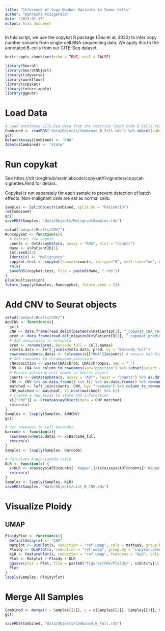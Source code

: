 ```yaml
---
title: "Inference of Copy Number Variants in Tumor Cells"
author: "Donnacha Fitzgerald"
date: '2023-01-17'
output: html_document
---
```


In this script, we use the copykat R package (Gao et al, 2023) to infer copy number variants from single-cell RNA sequencing data. We apply this to the annotated B-cells from our CITE-Seq dataset.

```r
knitr::opts_chunk$set(echo = TRUE, eval = FALSE)
```

```r
library(Seurat)
library(SeuratObject)
library(tidyverse)
library(workflowr)
library(copykat)
library(future.apply)
library(ggpubr)
```

# Load Data

```r
# Load annotated CITE-Seq data from the reactive lymph node B cells reference
Combined <- readRDS("data/Objects/Combined_B_full.rds") %>% subset(subset = Entity != "rLN")
gc()
DefaultAssay(Combined) <- "RNA"
Idents(Combined) <- "State"
```

# Run copykat

See https://rdrr.io/github/navinlabcode/copykat/f/vignettes/copycat-vignettes.Rmd for details.

Copykat is run separately for each sample to prevent detection of batch effects. Non-malignant cells are set as normal cells.

```r
Samples <- SplitObject(Combined, split.by = "PatientID")
rm(Combined)
gc()
saveRDS(Samples, "data/Objects/MalignantSamples.rds")
```

```r
setwd("output/Bcells/CNV/")
Runcopykat <- function(x){
  # Extract raw counts
  counts <- GetAssayData(x, assay = "RNA", slot = "counts")
  Name <- x$PatientID[1]
  set.seed(23)
  Idents(x) <- "Malignancy"
  copykat.test <- copykat(rawmat=counts, id.type="S", cell.line="no", norm.cell.names = WhichCells(x, idents = "Normal"), ngene.chr=5, win.size=25, KS.cut=0.2, sam.name=Name, distance="euclidean", n.cores=1, output.seg = TRUE, plot.genes = FALSE)
  rm(x)
  saveRDS(copykat.test, file = paste0(Name, ".rds"))
}
plan(multisession)
future_lapply(Samples, Runcopykat, future.seed = 23)
```

# Add CNV to Seurat objects

```r
setwd("output/Bcells/CNV/")
AddCNV <- function(x){
  gc()
  CNA <- data.frame(read.delim(paste0(x$PatientID[1], "_copykat_CNA_results.txt")))
  pred <- data.frame(read.delim(paste0(x$PatientID[1], "_copykat_prediction.txt")))
  # Add aneuploidy to metadata
  pred <- rename(pred, Barcode_full = cell.names)
  x@meta.data <- left_join(x@meta.data, pred, by = "Barcode_full")
  rownames(x@meta.data) <- colnames(x[["RNA"]]@counts) # ensure matching cell names
  # Set rownames to chromosome positions
  CNA$position <- paste(CNA$chrom, CNA$chrompos, sep = "_")
  CNV <- CNA %>% column_to_rownames(var="position") %>% subset(select = -c(chrom, chrompos, abspos)) %>% as.data.frame()
  # Ensure matching cell names as Seurat object
  counts <- GetAssayData(x, assay = "ADT", layer = "counts") %>% as.data.frame() %>% t() %>% as.data.frame() %>% rownames_to_column()
  CNV <- CNV %>% as.data.frame() %>% t() %>% as.data.frame() %>% rownames_to_column()
  matched <- left_join(counts, CNV, by= "rowname") %>% column_to_rownames("rowname")
  CNV_matched <- matched[, 71:ncol(matched)] %>% t()
  # create a new assay to store CNV information
  x[["CNV"]] <- CreateAssayObject(data = CNV_matched)
  return(x)
}
Samples <- lapply(Samples, AddCNV)
gc()
```

```r
# Set rownames to cell barcodes
barcode <- function(x){
  rownames(x@meta.data) <- x$Barcode_full
  return(x)
}
Samples <- lapply(Samples, barcode)
```

```r
# Calculate Kappa-Lambda ratio
KLR <- function(x) {
  x$KLR <- x@assays$ADT@counts[".Kappa",]/(x@assays$ADT@counts[".Kappa",] + x@assays$ADT@counts[".Lambda",])
  return(x)
}
Samples <- lapply(Samples, KLR)
saveRDS(Samples, "data/Objects/List_B_CNV.rds")
```

# Visualize Ploidy

## UMAP
```r
PloidyPlot <- function(x){
  DefaultAssay(x) <- "CNV"
  Matplot <- DimPlot(x, reduction = "ref.umap", cols = mathue9, group.by = "predicted.Maturation_course") + xlim(-9,9) + ylim(-9, 9)  + ggtitle(paste0( x$Entity[1], " ", x$PatientID[1], " Maturation States")) + coord_fixed()
  Ploidy <- DimPlot(x, reduction = "ref.umap", group.by = "copykat.pred")  + xlim(-8,8) + ylim(-8, 8) + ggtitle("Ploidy") + coord_fixed()
  KLR <- FeaturePlot(x, reduction = "ref.umap", features = "KLR", cols = c("blue", "red"))  + xlim(-8,8) + ylim(-8, 8) + ggtitle("Kappa vs Lambda") + coord_fixed()
  Plot <- Matplot + Ploidy + KLR
  ggsave(plot = Plot, file = paste0("figures/CNV/Ploidy/", x$Entity[1], "_", x$PatientID[1], ".pdf"), width = 15, height = 5, useDingbats = TRUE)
  Plot
}
lapply(Samples, PloidyPlot)
```

# Merge All Samples
```r
Combined <- merge(x = Samples[[1]], y = c(Samples[[2]], Samples[[3]], Samples[[4]], Samples[[5]], Samples[[6]], Samples[[7]], Samples[[8]], Samples[[9]], Samples[[10]], Samples[[11]], Samples[[12]], Samples[[13]], Samples[[14]], Samples[[15]], Samples[[16]], Samples[[17]], Samples[[18]], Samples[[19]], Samples[[20]], Samples[[21]], Samples[[22]], Samples[[23]], Samples[[24]], Samples[[25]], Samples[[26]], Samples[[27]], Samples[[28]], Samples[[29]], Samples[[30]], Samples[[31]], Samples[[32]], Samples[[33]], Samples[[34]], Samples[[35]], Samples[[36]], Samples[[37]], Samples[[38]], Samples[[39]], Samples[[40]], Samples[[41]], Samples[[42]], Samples[[43]], Samples[[44]], Samples[[45]], Samples[[46]], Samples[[47]], Samples[[48]], Samples[[49]], Samples[[50]], Samples[[51]]), merge.data = TRUE)
gc()
```

```r
saveRDS(Combined, "data/Objects/Combined_B_full.rds")
```

